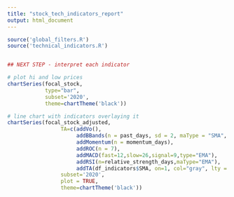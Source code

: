 ```yaml
---
title: "stock_tech_indicators_report"
output: html_document
---
```


```r

source('global_filters.R')
source('technical_indicators.R')


## NEXT STEP - interpret each indicator

```



```r

# plot hi and low prices 
chartSeries(focal_stock,
            type="bar",
            subset='2020',
            theme=chartTheme('black'))

```





```r

# line chart with indicators overlaying it
chartSeries(focal_stock_adjusted, 
                 TA=c(addVo(), 
                      addBBands(n = past_days, sd = 2, maType = "SMA", draw = 'bands'),
                      addMomentum(n = momentum_days),
                      addROC(n = 7),
                      addMACD(fast=12,slow=26,signal=9,type="EMA"),
                      addRSI(n=relative_strength_days,maType="EMA"),
                      addTA(df_indicators$SMA, on=1, col="gray", lty = "dotted")),
                 subset='2020',
                 plot = TRUE,
                 theme=chartTheme('black'))
```






